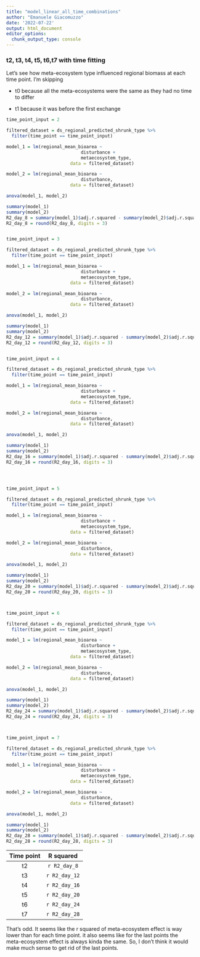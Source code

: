 ```yaml
---
title: "model_linear_all_time_combinations"
author: "Emanuele Giacomuzzo"
date: '2022-07-22'
output: html_document
editor_options: 
  chunk_output_type: console
---
```


### t2, t3, t4, t5, t6,t7 with time fitting

Let's see how meta-ecosystem type influenced regional biomass at each time point. I'm skipping

-   t0 because all the meta-ecosystems were the same as they had no time to differ

-   t1 because it was before the first exchange

```r

time_point_input = 2

filtered_dataset = ds_regional_predicted_shrunk_type %>%
  filter(time_point == time_point_input)

model_1 = lm(regional_mean_bioarea ~ 
                            disturbance +
                            metaecosystem_type,
                        data = filtered_dataset)

model_2 = lm(regional_mean_bioarea ~ 
                            disturbance,
                        data = filtered_dataset)

anova(model_1, model_2)

summary(model_1)
summary(model_2)
R2_day_8 = summary(model_1)$adj.r.squared - summary(model_2)$adj.r.squared
R2_day_8 = round(R2_day_8, digits = 3)


time_point_input = 3

filtered_dataset = ds_regional_predicted_shrunk_type %>%
  filter(time_point == time_point_input)

model_1 = lm(regional_mean_bioarea ~ 
                            disturbance +
                            metaecosystem_type,
                        data = filtered_dataset)

model_2 = lm(regional_mean_bioarea ~ 
                            disturbance,
                        data = filtered_dataset)

anova(model_1, model_2)

summary(model_1)
summary(model_2)
R2_day_12 = summary(model_1)$adj.r.squared - summary(model_2)$adj.r.squared
R2_day_12 = round(R2_day_12, digits = 3)


time_point_input = 4

filtered_dataset = ds_regional_predicted_shrunk_type %>%
  filter(time_point == time_point_input)

model_1 = lm(regional_mean_bioarea ~ 
                            disturbance +
                            metaecosystem_type,
                        data = filtered_dataset)

model_2 = lm(regional_mean_bioarea ~ 
                            disturbance,
                        data = filtered_dataset)

anova(model_1, model_2)

summary(model_1)
summary(model_2)
R2_day_16 = summary(model_1)$adj.r.squared - summary(model_2)$adj.r.squared
R2_day_16 = round(R2_day_16, digits = 3)




time_point_input = 5

filtered_dataset = ds_regional_predicted_shrunk_type %>%
  filter(time_point == time_point_input)

model_1 = lm(regional_mean_bioarea ~ 
                            disturbance +
                            metaecosystem_type,
                        data = filtered_dataset)

model_2 = lm(regional_mean_bioarea ~ 
                            disturbance,
                        data = filtered_dataset)

anova(model_1, model_2)

summary(model_1)
summary(model_2)
R2_day_20 = summary(model_1)$adj.r.squared - summary(model_2)$adj.r.squared
R2_day_20 = round(R2_day_20, digits = 3)



time_point_input = 6

filtered_dataset = ds_regional_predicted_shrunk_type %>%
  filter(time_point == time_point_input)

model_1 = lm(regional_mean_bioarea ~ 
                            disturbance +
                            metaecosystem_type,
                        data = filtered_dataset)

model_2 = lm(regional_mean_bioarea ~ 
                            disturbance,
                        data = filtered_dataset)

anova(model_1, model_2)

summary(model_1)
summary(model_2)
R2_day_24 = summary(model_1)$adj.r.squared - summary(model_2)$adj.r.squared
R2_day_24 = round(R2_day_24, digits = 3)



time_point_input = 7

filtered_dataset = ds_regional_predicted_shrunk_type %>%
  filter(time_point == time_point_input)

model_1 = lm(regional_mean_bioarea ~ 
                            disturbance +
                            metaecosystem_type,
                        data = filtered_dataset)

model_2 = lm(regional_mean_bioarea ~ 
                            disturbance,
                        data = filtered_dataset)

anova(model_1, model_2)

summary(model_1)
summary(model_2)
R2_day_28 = summary(model_1)$adj.r.squared - summary(model_2)$adj.r.squared
R2_day_28 = round(R2_day_28, digits = 3)
```

| Time point |   R squared   |
|:----------:|:-------------:|
|     t2     | `r R2_day_8`  |
|     t3     | `r R2_day_12` |
|     t4     | `r R2_day_16` |
|     t5     | `r R2_day_20` |
|     t6     | `r R2_day_24` |
|     t7     | `r R2_day_28` |

That's odd. It seems like the r squared of meta-ecosystem effect is way lower than for each time point. it also seems like for the last points the meta-ecosystem effect is always kinda the same. So, I don't think it would make much sense to get rid of the last points.

